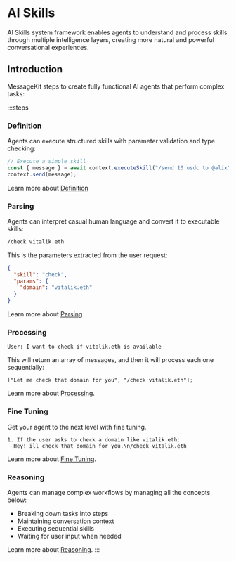 # AI Skills

AI Skills system framework enables agents to understand and process skills through multiple intelligence layers, creating more natural and powerful conversational experiences.

## Introduction

MessageKit steps to create fully functional AI agents that perform complex tasks:

:::steps

### Definition

Agents can execute structured skills with parameter validation and type checking:

```jsx
// Execute a simple skill
const { message } = await context.executeSkill("/send 10 usdc to @alix", conv);
context.send(message);
```

Learn more about [Definition](/skills/definition)

### Parsing

Agents can interpret casual human language and convert it to executable skills:

```bash
/check vitalik.eth
```

This is the parameters extracted from the user request:

```json
{
  "skill": "check",
  "params": {
    "domain": "vitalik.eth"
  }
}
```

Learn more about [Parsing](/skills/parsing)

### Processing

```
User: I want to check if vitalik.eth is available
```

This will return an array of messages, and then it will process each one sequentially:

```tsx [gpt.ts]
["Let me check that domain for you", "/check vitalik.eth"];
```

Learn more about [Processing](/skills/processing).

### Fine Tuning

Get your agent to the next level with fine tuning.

```
1. If the user asks to check a domain like vitalik.eth:
  Hey! ill check that domain for you.\n/check vitalik.eth
```

Learn more about [Fine Tuning](/skills/fine-tuning).

### Reasoning

Agents can manage complex workflows by managing all the concepts below:

- Breaking down tasks into steps
- Maintaining conversation context
- Executing sequential skills
- Waiting for user input when needed

Learn more about [Reasoning](/skills/reasoning).
:::
